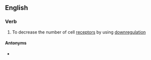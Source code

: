 ==English==

===Verb===
{{wikipedia}}
{{en-verb|downregulat}}

# To decrease the number of cell [[receptor]]s by using [[downregulation]]

====Antonyms====
* {{l|en|upregulate}}